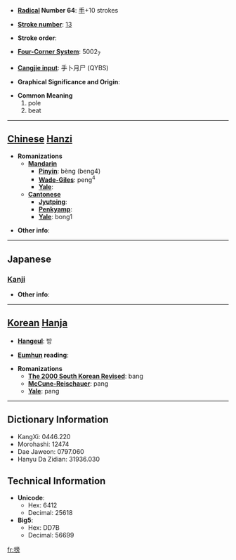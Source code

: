 * '''[[Wiktionary:Chinese radical index| Radical]] Number 64''': [[Wiktionary:Chinese radical index 手|手]]+10 strokes

* '''[[Wiktionary:Chinese total strokes index|Stroke number]]''': [[Wiktionary:Chinese total strokes index 13|13]]

* '''Stroke order''': 

* '''[[Wiktionary:Chinese four corner index|Four-Corner System]]''': 5002<sub>7</sub>

* '''[[Wiktionary:Chinese Cangjie index|Cangjie input]]''': 手卜月尸 (QYBS)

* '''Graphical Significance and Origin''': 

* '''Common Meaning'''
*#pole
*# beat


----

== [[Chinese]] [[Hanzi]] ==

* '''Romanizations'''
** '''[[Mandarin]]'''
*** '''[[Pinyin]]''': bèng (beng4)
*** '''[[Wade-Giles]]''': peng<sup>4</sup>
*** '''[[Yale]]''': 
** '''[[Cantonese]]'''
*** '''[[Jyutping]]''':
*** '''[[Penkyamp]]''': 
*** '''[[Yale]]''': bong1

* '''Other info''': 

----

==Japanese==
===[[Kanji]]===
{{kanji|on readings=[[ほう]] (hō), [[ひょう]] (hyō), [[びょう]] (byō)
|kun readings=[[おおう]] (oou)
}}

* '''Other info''':  

----

== [[Korean]] [[Hanja]] ==

* '''[[Hangeul]]''': 방

* '''[[Eumhun]] reading''': 

* '''Romanizations'''
** '''[[The 2000 South Korean Revised Romanization|The 2000 South Korean Revised]]''': bang
** '''[[McCune-Reischauer]]''': pang
** '''[[Yale]]''': pang

----

== Dictionary Information ==

* KangXi: 0446.220
* Morohashi: 12474
* Dae Jaweon: 0797.060
* Hanyu Da Zidian: 31936.030

== Technical Information ==

* '''Unicode''':
** Hex: 6412
** Decimal: 25618
* '''Big5''':
** Hex: DD7B
** Decimal: 56699

[[fr:搒]]